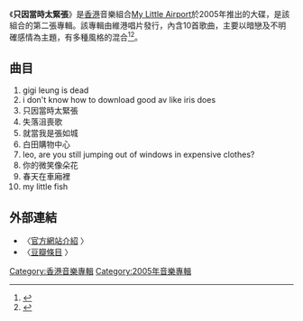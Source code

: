 {{Infobox Album | 
| Name           = 只因當時太緊張<br /><small>becoz i was too nervous at that time
| Type           = 專輯
| Artist         = [[My_Little_Airport|My Little Airport]]
| Cover          = becoz i was too nervous at that time cover.gif
| Released       = 2005年9月23日
| Recorded       = 
| Genre          = 
| Length         = 
| Label          = 維港唱片
| Producer       = 
| Reviews        = 
| Chart position = 
| Certification  = 
| Last album     = [[在動物園散步才是正經事|在動物園散步才是正經事]]<br />（2004年）
| This album     = '''介乎法國與旺角的詩意'''<br />（2005年）
| Next album     = {{link-en|Zoo Is Sad, People Are Cruel|Zoo Is Sad, People Are Cruel}}<br />（2005年）
| Misc           = 
}}

《'''只因當時太緊張'''》是[[香港|香港]]音樂組合[[My_little_airport|My Little Airport]]於2005年推出的大碟，是該組合的第二張專輯。該專輯由維港唱片發行，內含10首歌曲，主要以暗戀及不明確感情為主題，有多種風格的混合<ref>{{cite web |title=资料：摩登天空音乐节艺人-My Little Airport |url=http://ent.sina.com.cn/y/2007-08-26/19411690101.shtml |website=sina |accessdate=2018-12-19 |archive-date=2018-12-19 |archive-url=https://web.archive.org/web/20181219134222/http://ent.sina.com.cn/y/2007-08-26/19411690101.shtml |dead-url=no }}</ref><ref>{{cite web |author1=宋莉莉 |title=林阿P親述，my little airport唱片封面上的素人是誰？ |url=https://www.hk01.com/%E6%89%AD%E8%80%B3%E4%BB%94/143729/%E6%9E%97%E9%98%BFp%E8%A6%AA%E8%BF%B0-my-little-airport%E5%94%B1%E7%89%87%E5%B0%81%E9%9D%A2%E4%B8%8A%E7%9A%84%E7%B4%A0%E4%BA%BA%E6%98%AF%E8%AA%B0 |website=HK01 |accessdate=2018-12-19 |archive-date=2018-11-20 |archive-url=https://web.archive.org/web/20181120135915/https://www.hk01.com/%E6%89%AD%E8%80%B3%E4%BB%94/143729/%E6%9E%97%E9%98%BFp%E8%A6%AA%E8%BF%B0-my-little-airport%E5%94%B1%E7%89%87%E5%B0%81%E9%9D%A2%E4%B8%8A%E7%9A%84%E7%B4%A0%E4%BA%BA%E6%98%AF%E8%AA%B0 |dead-url=no }}</ref>。

== 曲目 ==
# gigi leung is dead 
# i don't know how to download good av like iris does 
# 只因當時太緊張
# 失落沮喪歌 
# 就當我是張如城 
# 白田購物中心 
# leo, are you still jumping out of windows in expensive clothes? 
# 你的微笑像朵花
# 春天在車廂裡 
# my little fish
== 外部連結 ==
*〈[http://www.mylittleairport.com/album.htm 官方網站介紹] {{Wayback|url=http://www.mylittleairport.com/album.htm |date=20200203085752 }}〉
*〈[http://www.douban.com/subject/2251943/ 豆瓣條目] {{Wayback|url=http://www.douban.com/subject/2251943/ |date=20100228193859 }}〉

{{My Little Airport}}

[[Category:香港音樂專輯|Category:香港音樂專輯]]
[[Category:2005年音樂專輯|Category:2005年音樂專輯]]


{{album-stub}}